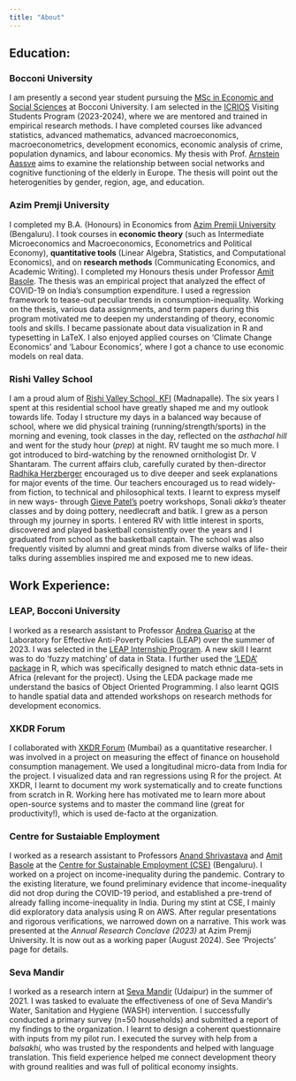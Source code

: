 ```yaml
---
title: "About"
---
```


## Education:

### Bocconi University

I am presently a second year student pursuing the [MSc in Economic and Social Sciences](https://www.unibocconi.eu/wps/wcm/connect/bocconi/sitopubblico_en/navigation+tree/home/programs/master+of+science/economic+and+social+sciences/) at Bocconi University. I am selected in the [ICRIOS](https://icrios.unibocconi.eu/) Visiting Students Program (2023-2024), where we are mentored and trained in empirical research methods. I have completed courses like advanced statistics, advanced mathematics, advanced macroeconomics, macroeconometrics, development economics, economic analysis of crime, population dynamics, and labour economics. My thesis with Prof. [Arnstein Aassve](https://faculty.unibocconi.eu/arnsteinaassve/) aims to examine the relationship between social networks and cognitive functioning of the elderly in Europe. The thesis will point out the heterogenities by gender, region, age, and education.

### Azim Premji University

I completed my B.A. (Honours) in Economics from [Azim Premji University](https://azimpremjiuniversity.edu.in/programmes/ba-in-economics) (Bengaluru). I took courses in **economic theory** (such as Intermediate Microeconomics and Macroeconomics, Econometrics and Political Economy), **quantitative tools** (Linear Algebra, Statistics, and Computational Economics), and on **research methods** (Communicating Economics, and Academic Writing). I completed my Honours thesis under Professor [Amit Basole](https://azimpremjiuniversity.edu.in/people/amit-basole). The thesis was an empirical project that analyzed the effect of COVID-19 on India's consumption expenditure. I used a regression framework to tease-out peculiar trends in consumption-inequality. Working on the thesis, various data assignments, and term papers during this program motivated me to deepen my understanding of theory, economic tools and skills. I became passionate about data visualization in R and typesetting in LaTeX. I also enjoyed applied courses on 'Climate Change Economics' and 'Labour Economics', where I got a chance to use economic models on real data.

### Rishi Valley School

I am a proud alum of [Rishi Valley School, KFI](https://www.rishivalley.org/) (Madnapalle). The six years I spent at this residential school have greatly shaped me and my outlook towards life. Today I structure my days in a balanced way because of school, where we did physical training (running/strength/sports) in the morning and evening, took classes in the day, reflected on the *asthachal hill* and went for the study hour (*prep*) at night. RV taught me so much more. I got introduced to bird-watching by the renowned ornithologist Dr. V Shantaram. The current affairs club, carefully curated by then-director [Radhika Herzberger](https://en.wikipedia.org/wiki/Radhika_Herzberger) encouraged us to dive deeper and seek explanations for major events of the time. Our teachers encouraged us to read widely- from fiction, to technical and philosophical texts. I learnt to express myself in new ways- through [Gieve Patel's](https://en.wikipedia.org/wiki/Gieve_Patel) poetry workshops, Sonali *akka's* theater classes and by doing pottery, needlecraft and batik. I grew as a person through my journey in sports. I entered RV with little interest in sports, discovered and played basketball consistently over the years and I graduated from school as the basketball captain. The school was also frequently visited by alumni and great minds from diverse walks of life- their talks during assemblies inspired me and exposed me to new ideas.

## Work Experience:

### LEAP, Bocconi University

I worked as a research assistant to Professor [Andrea Guariso](https://www.andreaguariso.net/home) at the Laboratory for Effective Anti-Poverty Policies (LEAP) over the summer of 2023. I was selected in the [LEAP Internship Program](https://leap.unibocconi.eu/vacancies/internship-program). A new skill I learnt was to do 'fuzzy matching' of data in Stata. I further used the ['LEDA' package](https://github.com/carl-mc/LEDA) in R, which was specifically designed to match ethnic data-sets in Africa (relevant for the project). Using the LEDA package made me understand the basics of Object Oriented Programming. I also learnt QGIS to handle spatial data and attended workshops on research methods for development economics.

### XKDR Forum

I collaborated with [XKDR Forum](https://xkdr.org/) (Mumbai) as a quantitative researcher. I was involved in a project on measuring the effect of finance on household consumption management. We used a longitudinal micro-data from India for the project. I visualized data and ran regressions using R for the project. At XKDR, I learnt to document my work systematically and to create functions from scratch in R. Working here has motivated me to learn more about open-source systems and to master the command line (great for productivity!), which is used de-facto at the organization.

### Centre for Sustaiable Employment

I worked as a research assistant to Professors [Anand Shrivastava](https://azimpremjiuniversity.edu.in/people/anand-shrivastava) and [Amit Basole](https://azimpremjiuniversity.edu.in/people/amit-basole) at the [Centre for Sustainable Employment (CSE)](https://cse.azimpremjiuniversity.edu.in/) (Bengaluru). I worked on a project on income-inequality during the pandemic. Contrary to the existing literature, we found preliminary evidence that income-inequality did not drop during the COVID-19 period, and established a pre-trend of already falling income-inequality in India. During my stint at CSE, ️I mainly did exploratory data analysis using R on AWS. After regular presentations and rigorous verifications, we narrowed down on a narrative. This work was presented at the *Annual Research Conclave (2023)* at Azim Premji University. It is now out as a working paper (August 2024). See 'Projects' page for details.

### Seva Mandir

I worked as a research intern at [Seva Mandir](https://www.sevamandir.org/) (Udaipur) in the summer of 2021. I was tasked to evaluate the effectiveness of one of Seva Mandir's Water, Sanitation and Hygiene (WASH) intervention. I successfully conducted a primary survey (n=50 households) and submitted a report of my findings to the organization. I learnt to design a coherent questionnaire with inputs from my pilot run. I executed the survey with help from a *balsakhi,* who was trusted by the respondents and helped with language translation. This field experience helped me connect development theory with ground realities and was full of political economy insights.
